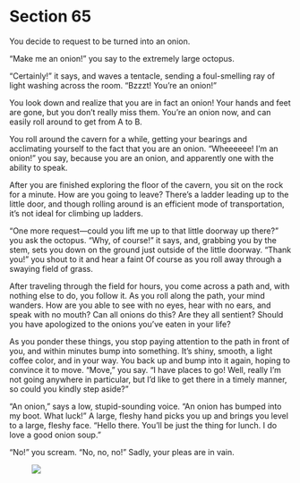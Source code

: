 # Section 65 {#sec-65}

You decide to request to be turned into an onion.

“Make me an onion!” you say to the extremely large octopus. 

“Certainly!” it says, and waves a tentacle, sending a foul-smelling ray of light washing across the room. “Bzzzt! You’re an onion!” 

You look down and realize that you are in fact an onion! Your hands and feet are gone, but you don’t really miss them. You’re an onion now, and can easily roll around to get from A to B.

You roll around the cavern for a while, getting your bearings and acclimating yourself to the fact that you are an onion. “Wheeeeee! I’m an onion!” you say, because you are an onion, and apparently one with the ability to speak.

After you are finished exploring the floor of the cavern, you sit on the rock for a minute. How are you going to leave? There’s a ladder leading up to the little door, and though rolling around is an efficient mode of transportation, it’s not ideal for climbing up ladders.

“One more request—could you lift me up to that little doorway up there?” you ask the octopus. 
“Why, of course!” it says, and, grabbing you by the stem, sets you down on the ground just outside of the little doorway. “Thank you!” you shout to it and hear a faint Of course as you roll away through a swaying field of grass. 


After traveling through the field for hours, you come across a path and, with nothing else to do, you follow it. As you roll along the path, your mind wanders. How are you able to see with no eyes, hear with no ears, and speak with no mouth? Can all onions do this? Are they all sentient? Should you have apologized to the onions you’ve eaten in your life? 

As you ponder these things, you stop paying attention to the path in front of you, and within minutes bump into something. It’s shiny, smooth, a light coffee color, and in your way. You back up and bump into it again, hoping to convince it to move. “Move,” you say. “I have places to go! Well, really I’m not going anywhere in particular, but I’d like to get there in a timely manner, so could you kindly step aside?”

“An onion,” says a low, stupid-sounding voice. “An onion has bumped into my boot. What luck!” A large, fleshy hand picks you up and brings you level to a large, fleshy face. “Hello there. You’ll be just the thing for lunch. I do love a good onion soup.” 

“No!” you scream. “No, no, no!” Sadly, your pleas are in vain.

![&nbsp;](images/x.svg)
